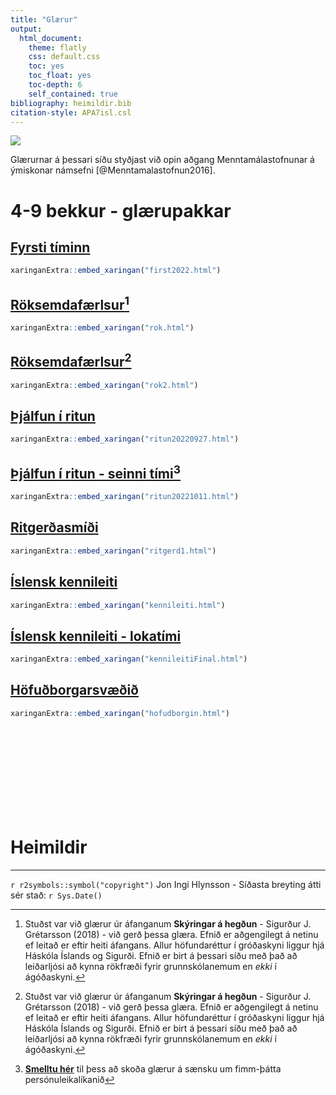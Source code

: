 ```yaml
---
title: "Glærur"
output:  
  html_document:
    theme: flatly
    css: default.css
    toc: yes
    toc_float: yes
    toc-depth: 6
    self_contained: true
bibliography: heimildir.bib
citation-style: APA7isl.csl
---
```


<!-- Global site tag (gtag.js) - Google Analytics -->
<script async src="https://www.googletagmanager.com/gtag/js?id=G-YREZ4RHVM6"></script>
<script>
  window.dataLayer = window.dataLayer || [];
  function gtag(){dataLayer.push(arguments);}
  gtag('js', new Date());

  gtag('config', 'G-YREZ4RHVM6');
</script>


![](images/Hlynsson/Banner.jpg)

Glærurnar á þessari síðu styðjast við opin aðgang Menntamálastofnunar á ýmiskonar námsefni [@Menntamalastofnun2016].

# 4-9 bekkur - glærupakkar

## [Fyrsti tíminn](first2022.html)

```r
xaringanExtra::embed_xaringan("first2022.html")
```


## [Röksemdafærlsur](rok.html)[^1]

```r
xaringanExtra::embed_xaringan("rok.html")
```

[^1]: Stuðst var við glærur úr áfanganum **Skýringar á hegðun** - Sigurður J. Grétarsson (2018) - við gerð þessa glæra. Efnið er aðgengilegt á netinu ef leitað er eftir heiti áfangans. Allur höfundaréttur í gróðaskyni liggur hjá Háskóla Íslands og Sigurði. Efnið er birt á þessari síðu með það að leiðarljósi að kynna rökfræði fyrir grunnskólanemum en *ekki* í ágóðaskyni. 

## [Röksemdafærlsur](rok2.html)[^1]

```r
xaringanExtra::embed_xaringan("rok2.html")
```

## [Þjálfun í ritun](ritun20220927.html)

```r
xaringanExtra::embed_xaringan("ritun20220927.html")
```

## [Þjálfun í ritun - seinni tími](ritun20221011.html)[^2]

[^2]: [**Smelltu hér**](https://drive.google.com/file/d/1qe-0h1XX5wwkCJDRyraNFtM_vzkXfnbG/view) til þess að skoða glærur á sænsku um fimm-þátta persónuleikalíkanið

```r
xaringanExtra::embed_xaringan("ritun20221011.html")
```

## [Ritgerðasmíði](ritgerd1.html)

```r
xaringanExtra::embed_xaringan("ritgerd1.html")
```

## [Íslensk kennileiti](kennileiti.html)

```r
xaringanExtra::embed_xaringan("kennileiti.html")
```

## [Íslensk kennileiti - lokatími](kennileitiFinal.html)

```r
xaringanExtra::embed_xaringan("kennileitiFinal.html")
```


## [Höfuðborgarsvæðið](hofudborgin.html)

```r
xaringanExtra::embed_xaringan("hofudborgin.html")
```


<br><br><br><br><br><br><br><br>

# Heimildir 
<div id="refs"></div>

<hr>
`r r2symbols::symbol("copyright")` Jon Ingi Hlynsson - Síðasta breyting átti sér stað: `r Sys.Date()`